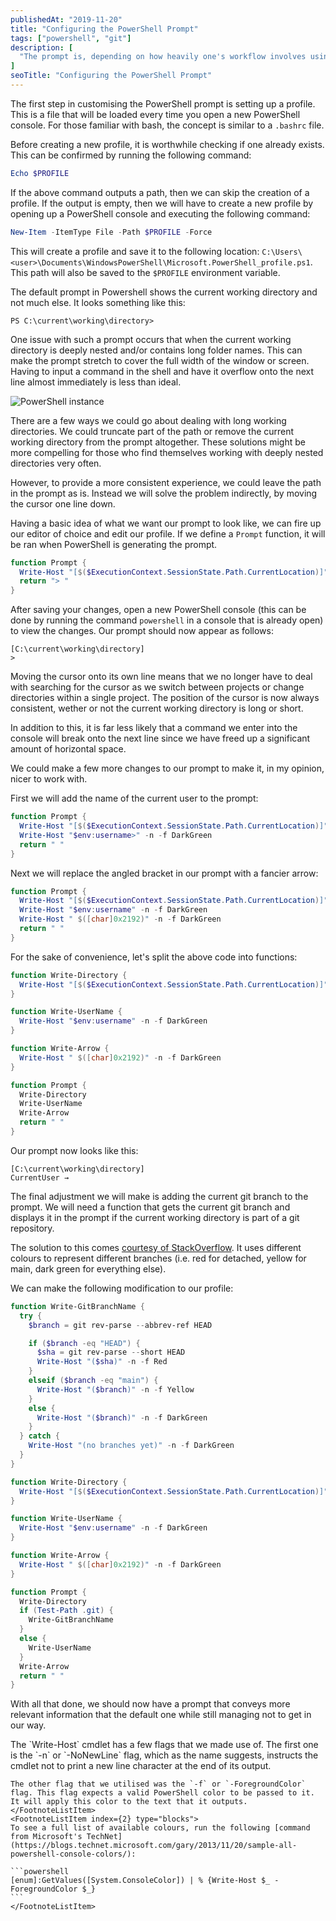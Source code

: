 ```yaml
---
publishedAt: "2019-11-20"
title: "Configuring the PowerShell Prompt"
tags: ["powershell", "git"]
description: [
  "The prompt is, depending on how heavily one's workflow involves using CLIs, a potentially frequent occurrence in a developer's workflow. It is worth knowing how the prompt can be customised to behave in a way that is more conducive and relevant to a given context."
]
seoTitle: "Configuring the PowerShell Prompt"
---
```



<StepHeading text="Creating a PowerShell Profile" />

The first step in customising the PowerShell prompt is setting up a profile. This is a file that will be loaded every time you open a new PowerShell console. For those familiar with bash, the concept is similar to a `.bashrc` file.

Before creating a new profile, it is worthwhile checking if one already exists. This can be confirmed by running the following command:

```powershell
Echo $PROFILE
```

If the above command outputs a path, then we can skip the creation of a profile. If the output is empty, then we will have to create a new profile by opening up a PowerShell console and executing the following command:

```powershell
New-Item -ItemType File -Path $PROFILE -Force
```

This will create a profile and save it to the following location: <span class="break-word">`C:\Users\<user>\Documents\WindowsPowerShell\Microsoft.PowerShell_profile.ps1`</span>. This path will also be saved to the `$PROFILE` environment variable.

<StepHeading text="Editing the PowerShell Prompt" />

The default prompt in Powershell shows the current working directory and not much else. It looks something like this:

```
PS C:\current\working\directory>
```

One issue with such a prompt occurs that when the current working directory is deeply nested and/or contains long folder names. This can make the prompt stretch to cover the full width of the window or screen. Having to input a command in the shell and have it overflow onto the next line almost immediately is less than ideal.

<Image alt="PowerShell instance" src="ps-prompt.gif" />

There are a few ways we could go about dealing with long working directories. We could truncate part of the path or remove the current working directory from the prompt altogether. These solutions might be more compelling for those who find themselves working with deeply nested directories very often.

However, to provide a more consistent experience, we could leave the path in the prompt as is. Instead we will solve the problem indirectly, by moving the cursor one line down.

Having a basic idea of what we want our prompt to look like, we can fire up our editor of choice and edit our profile. If we define a `Prompt` function, it will be ran when PowerShell is generating the prompt<FootnoteTrigger index={1} />.

```powershell
function Prompt {
  Write-Host "[$($ExecutionContext.SessionState.Path.CurrentLocation)]" -f DarkCyan
  return "> "
}
```

After saving your changes, open a new PowerShell console (this can be done by running the command `powershell` in a console that is already open) to view the changes. Our prompt should now appear as follows:

```
[C:\current\working\directory]
>
```

Moving the cursor onto its own line means that we no longer have to deal with searching for the cursor as we switch between projects or change directories within a single project. The position of the cursor is now always consistent, wether or not the current working directory is long or short.

In addition to this, it is far less likely that a command we enter into the console will break onto the next line since we have freed up a significant amount of horizontal space.

<StepHeading text="Fine-tuning the Prompt" />

We could make a few more changes to our prompt to make it, in my opinion, nicer to work with.

First we will add the name of the current user to the prompt:

```powershell
function Prompt {
  Write-Host "[$($ExecutionContext.SessionState.Path.CurrentLocation)]" -f DarkCyan
  Write-Host "$env:username>" -n -f DarkGreen
  return " "
}
```

Next we will replace the angled bracket in our prompt with a fancier arrow:

```powershell
function Prompt {
  Write-Host "[$($ExecutionContext.SessionState.Path.CurrentLocation)]" -f DarkCyan
  Write-Host "$env:username" -n -f DarkGreen
  Write-Host " $([char]0x2192)" -n -f DarkGreen
  return " "
}
```

For the sake of convenience, let's split the above code into functions:

```powershell
function Write-Directory {
  Write-Host "[$($ExecutionContext.SessionState.Path.CurrentLocation)]" -f DarkCyan
}

function Write-UserName {
  Write-Host "$env:username" -n -f DarkGreen
}

function Write-Arrow {
  Write-Host " $([char]0x2192)" -n -f DarkGreen
}

function Prompt {
  Write-Directory
  Write-UserName
  Write-Arrow
  return " "
}
```

Our prompt now looks like this:

```
[C:\current\working\directory]
CurrentUser →
```

<StepHeading text="Showing the Current Git Branch in the Prompt" />

The final adjustment we will make is adding the current git branch to the prompt. We will need a function that gets the current git branch and displays it in the prompt if the current working directory is part of a git repository.

The solution to this comes [courtesy of StackOverflow](https://stackoverflow.com/a/44411205/6454553). It uses different colours to represent different branches (i.e. red for detached, yellow for main, dark green for everything else).

We can make the following modification to our profile:

```powershell
function Write-GitBranchName {
  try {
    $branch = git rev-parse --abbrev-ref HEAD

    if ($branch -eq "HEAD") {
      $sha = git rev-parse --short HEAD
      Write-Host "($sha)" -n -f Red
    }
    elseif ($branch -eq "main") {
      Write-Host "($branch)" -n -f Yellow
    }
    else {
      Write-Host "($branch)" -n -f DarkGreen
    }
  } catch {
    Write-Host "(no branches yet)" -n -f DarkGreen
  }
}

function Write-Directory {
  Write-Host "[$($ExecutionContext.SessionState.Path.CurrentLocation)]" -f DarkCyan
}

function Write-UserName {
  Write-Host "$env:username" -n -f DarkGreen
}

function Write-Arrow {
  Write-Host " $([char]0x2192)" -n -f DarkGreen
}

function Prompt {
  Write-Directory
  if (Test-Path .git) {
    Write-GitBranchName
  }
  else {
    Write-UserName
  }
  Write-Arrow
  return " "
}
```

With all that done, we should now have a prompt that conveys more relevant information that the default one while still managing not to get in our way.

<FootnoteList>
	<FootnoteListItem index={1} type="blocks">
    The `Write-Host` cmdlet has a few flags that we made use of. The first one is the `-n` or `-NoNewLine` flag, which as the name suggests, instructs the cmdlet not to print a new line character at the end of its output.

    The other flag that we utilised was the `-f` or `-ForegroundColor` flag. This flag expects a valid PowerShell color to be passed to it. It will apply this color to the text that it outputs.
	</FootnoteListItem>
	<FootnoteListItem index={2} type="blocks">
    To see a full list of available colours, run the following [command from Microsoft's TechNet](https://blogs.technet.microsoft.com/gary/2013/11/20/sample-all-powershell-console-colors/):

    ```powershell
    [enum]:GetValues([System.ConsoleColor]) | % {Write-Host $_ -ForegroundColor $_}
    ```
	</FootnoteListItem>
</FootnoteList>

